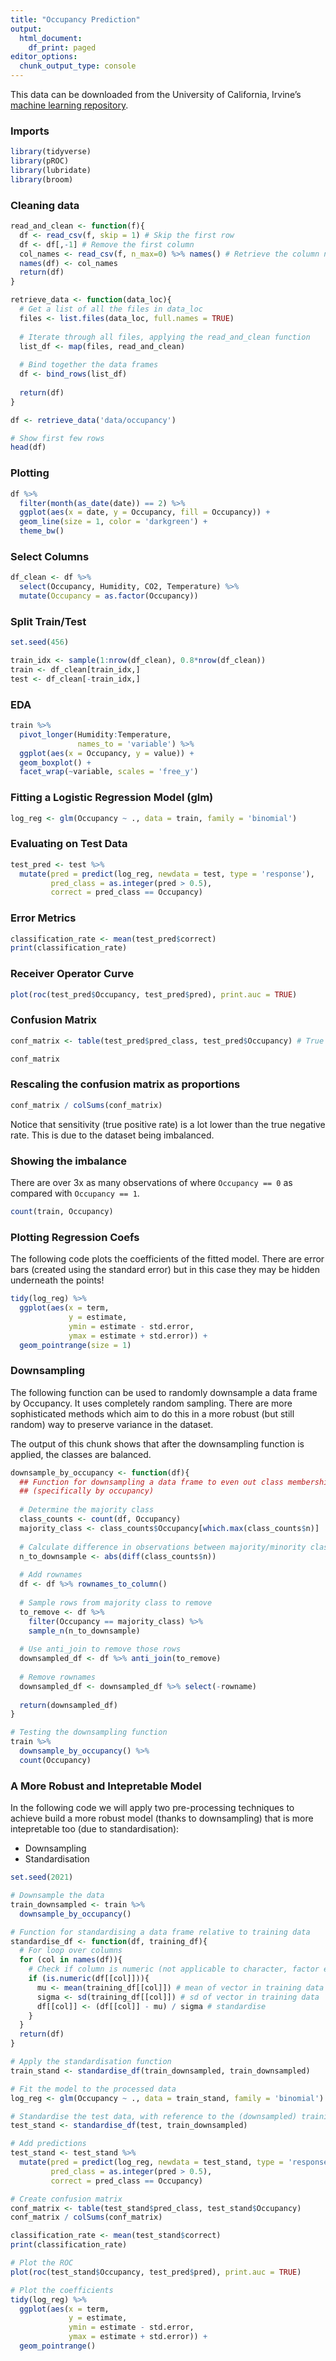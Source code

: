 ```yaml
---
title: "Occupancy Prediction"
output:
  html_document:
    df_print: paged
editor_options:
  chunk_output_type: console
---
```


This data can be downloaded from the University of California, Irvine's [machine learning repository](http://archive.ics.uci.edu/ml/datasets/Occupancy+Detection+).

### Imports

```r
library(tidyverse)
library(pROC)
library(lubridate)
library(broom)
```

### Cleaning data

```r
read_and_clean <- function(f){
  df <- read_csv(f, skip = 1) # Skip the first row
  df <- df[,-1] # Remove the first column
  col_names <- read_csv(f, n_max=0) %>% names() # Retrieve the column names as a separate csv file
  names(df) <- col_names
  return(df)
}

retrieve_data <- function(data_loc){
  # Get a list of all the files in data_loc
  files <- list.files(data_loc, full.names = TRUE)
  
  # Iterate through all files, applying the read_and_clean function
  list_df <- map(files, read_and_clean) 
  
  # Bind together the data frames
  df <- bind_rows(list_df)
  
  return(df)
}

df <- retrieve_data('data/occupancy')

# Show first few rows
head(df)
```

### Plotting

```r
df %>% 
  filter(month(as_date(date)) == 2) %>% 
  ggplot(aes(x = date, y = Occupancy, fill = Occupancy)) + 
  geom_line(size = 1, color = 'darkgreen') + 
  theme_bw()
```

### Select Columns

```r
df_clean <- df %>%
  select(Occupancy, Humidity, CO2, Temperature) %>%
  mutate(Occupancy = as.factor(Occupancy))
```

### Split Train/Test

```r
set.seed(456)

train_idx <- sample(1:nrow(df_clean), 0.8*nrow(df_clean))
train <- df_clean[train_idx,]
test <- df_clean[-train_idx,]
```

### EDA

```r
train %>%
  pivot_longer(Humidity:Temperature,
               names_to = 'variable') %>% 
  ggplot(aes(x = Occupancy, y = value)) + 
  geom_boxplot() + 
  facet_wrap(~variable, scales = 'free_y')
```


### Fitting a Logistic Regression Model (glm)

```r
log_reg <- glm(Occupancy ~ ., data = train, family = 'binomial')
```

### Evaluating on Test Data

```r
test_pred <- test %>% 
  mutate(pred = predict(log_reg, newdata = test, type = 'response'),
         pred_class = as.integer(pred > 0.5),
         correct = pred_class == Occupancy) 
```

### Error Metrics

```r
classification_rate <- mean(test_pred$correct)
print(classification_rate)
```

### Receiver Operator Curve

```r
plot(roc(test_pred$Occupancy, test_pred$pred), print.auc = TRUE)
```

### Confusion Matrix

```r
conf_matrix <- table(test_pred$pred_class, test_pred$Occupancy) # True class (columns); predicted class (rows)

conf_matrix
```

### Rescaling the confusion matrix as proportions

```r
conf_matrix / colSums(conf_matrix)
```

Notice that sensitivity (true positive rate) is a lot lower than the true negative rate. This is due to the dataset being imbalanced.

### Showing the imbalance

There are over 3x as many observations of where `Occupancy == 0` as compared with `Occupancy == 1`. 

```r
count(train, Occupancy)
```

### Plotting Regression Coefs

The following code plots the coefficients of the fitted model. There are error bars (created using the standard error) but in this case they may be hidden underneath the points!

```r
tidy(log_reg) %>% 
  ggplot(aes(x = term, 
             y = estimate, 
             ymin = estimate - std.error,
             ymax = estimate + std.error)) + 
  geom_pointrange(size = 1)
```


### Downsampling

The following function can be used to randomly downsample a data frame by Occupancy. It uses completely random sampling. There are more sophisticated methods which aim to do this in a more robust (but still random) way to preserve variance in the dataset. 

The output of this chunk shows that after the downsampling function is applied, the classes are balanced.

```r
downsample_by_occupancy <- function(df){
  ## Function for downsampling a data frame to even out class membership 
  ## (specifically by occupancy)
  
  # Determine the majority class
  class_counts <- count(df, Occupancy)
  majority_class <- class_counts$Occupancy[which.max(class_counts$n)]
  
  # Calculate difference in observations between majority/minority classes (how many rows to remove)
  n_to_downsample <- abs(diff(class_counts$n))
  
  # Add rownames
  df <- df %>% rownames_to_column()
  
  # Sample rows from majority class to remove
  to_remove <- df %>% 
    filter(Occupancy == majority_class) %>%
    sample_n(n_to_downsample)
  
  # Use anti_join to remove those rows
  downsampled_df <- df %>% anti_join(to_remove)
  
  # Remove rownames
  downsampled_df <- downsampled_df %>% select(-rowname)
  
  return(downsampled_df)
}

# Testing the downsampling function
train %>% 
  downsample_by_occupancy() %>% 
  count(Occupancy)
```

### A More Robust and Intepretable Model

In the following code we will apply two pre-processing techniques to achieve build a more robust model (thanks to downsampling) that is more intepretable too (due to standardisation):

- Downsampling
- Standardisation 

```r
set.seed(2021)

# Downsample the data
train_downsampled <- train %>% 
  downsample_by_occupancy() 

# Function for standardising a data frame relative to training data 
standardise_df <- function(df, training_df){
  # For loop over columns
  for (col in names(df)){
    # Check if column is numeric (not applicable to character, factor etc.)
    if (is.numeric(df[[col]])){
      mu <- mean(training_df[[col]]) # mean of vector in training data
      sigma <- sd(training_df[[col]]) # sd of vector in training data
      df[[col]] <- (df[[col]] - mu) / sigma # standardise
    }
  }
  return(df)
}

# Apply the standardisation function
train_stand <- standardise_df(train_downsampled, train_downsampled)

# Fit the model to the processed data
log_reg <- glm(Occupancy ~ ., data = train_stand, family = 'binomial')

# Standardise the test data, with reference to the (downsampled) training data
test_stand <- standardise_df(test, train_downsampled)

# Add predictions
test_stand <- test_stand %>% 
  mutate(pred = predict(log_reg, newdata = test_stand, type = 'response'),
         pred_class = as.integer(pred > 0.5),
         correct = pred_class == Occupancy)

# Create confusion matrix
conf_matrix <- table(test_stand$pred_class, test_stand$Occupancy) 
conf_matrix / colSums(conf_matrix)

classification_rate <- mean(test_stand$correct)
print(classification_rate)

# Plot the ROC
plot(roc(test_stand$Occupancy, test_pred$pred), print.auc = TRUE)

# Plot the coefficients
tidy(log_reg) %>% 
  ggplot(aes(x = term, 
             y = estimate, 
             ymin = estimate - std.error,
             ymax = estimate + std.error)) + 
  geom_pointrange()

```

